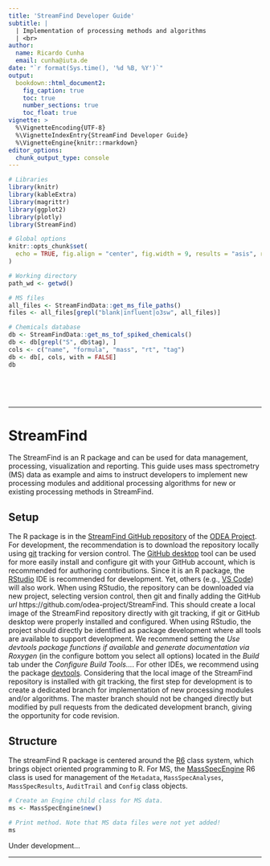 ```yaml
---
title: 'StreamFind Developer Guide'
subtitle: |
  | Implementation of processing methods and algorithms
  | <br>
author:
  name: Ricardo Cunha
  email: cunha@iuta.de
date: "`r format(Sys.time(), '%d %B, %Y')`"
output:
  bookdown::html_document2:
    fig_caption: true
    toc: true
    number_sections: true
    toc_float: true
vignette: >
  %\VignetteEncoding{UTF-8}
  %\VignetteIndexEntry{StreamFind Developer Guide}
  %\VignetteEngine{knitr::rmarkdown}
editor_options: 
  chunk_output_type: console
---
```


```r
# Libraries
library(knitr)
library(kableExtra)
library(magrittr)
library(ggplot2)
library(plotly)
library(StreamFind)

# Global options
knitr::opts_chunk$set(
  echo = TRUE, fig.align = "center", fig.width = 9, results = "asis", results = "markup", message = FALSE, warning = FALSE
)

# Working directory
path_wd <- getwd()

```

```r
# MS files
all_files <- StreamFindData::get_ms_file_paths()
files <- all_files[grepl("blank|influent|o3sw", all_files)]

# Chemicals database
db <- StreamFindData::get_ms_tof_spiked_chemicals()
db <- db[grepl("S", db$tag), ]
cols <- c("name", "formula", "mass", "rt", "tag")
db <- db[, cols, with = FALSE]
db
```

<style>
pre {
  overflow-x: auto;
}
pre code {
  word-wrap: normal;
  white-space: pre;
}
</style>

<br>

<br>

***

# StreamFind

The StreamFind is an R package and can be used for data management, processing, visualization and reporting. This guide 
uses mass spectrometry (MS) data as example and aims to instruct developers to implement new processing modules and 
additional processing algorithms for new or existing processing methods in StreamFind.

## Setup

The R package is in the [StreamFind GitHub repository](https://github.com/odea-project/StreamFind) of the 
[ODEA Project](https://github.com/odea-project). For development, the recommendation is to download the repository 
locally using [git](https://git-scm.com/) tracking for version control. The [GitHub desktop](https://desktop.github.com/) 
tool can be used for more easily install and configure git with your GitHub account, which is recommended for authoring 
contributions. Since it is an R package, the [RStudio](https://posit.co/products/open-source/rstudio/) IDE is 
recommended for development. Yet, others (e.g., [VS Code](https://code.visualstudio.com/download)) will also work. When 
using RStudio, the repository can be downloaded via new project, selecting version control, then git and finally adding 
the GitHub *url* https://github.com/odea-project/StreamFind. This should create a local image of the StreamFind repository 
directly with git tracking, if git or GitHub desktop were properly installed and configured. When using RStudio, the 
project should directly be identified as package development where all tools are available to support development. We 
recommend setting the *Use devtools package functions if available* and *generate documentation via Roxygen* (in the 
configure bottom you select all options) located in the *Build* tab under the *Configure Build Tools...*. For other 
IDEs, we recommend using the package [devtools](https://www.r-project.org/nosvn/pandoc/devtools.html). Considering that 
the local image of the StreamFind repository is installed with git tracking, the first step for development is to create 
a dedicated branch for implementation of new processing modules and/or algorithms. The master branch should not be 
changed directly but modified by pull requests from the dedicated development branch, giving the opportunity for code 
revision.

## Structure

The streamFind R package is centered around the [R6](https://r6.r-lib.org/index.html) class system, which brings object 
oriented programming to R. For MS, the [MassSpecEngine](https://odea-project.github.io/StreamFind/reference/MassSpecEngine.html) 
R6 class is used for management of the `Metadata`, `MassSpecAnalyses`, `MassSpecResults`, `AuditTrail` and `Config` class objects.

```r
# Create an Engine child class for MS data.
ms <- MassSpecEngine$new()

# Print method. Note that MS data files were not yet added!
ms
```

Under development...

<!-- For implementation of processing methods, the [S7](https://rconsortium.github.io/S7/index.html) class *ProcessingStep*  -->
<!-- is used to dispatch settings to processing methods. See article [Evaluation of Wastewater Ozonation with Mass Spectrometry](https://odea-project.github.io/StreamFind/articles/demo_ozonation_project.html) for demonstration of usage.  -->
<!-- In essence, a given algorithm to be applied to a processing method is added to the *MassSpecEngine* or to a *Workflow*  -->
<!-- object as a *ProcessingStep* which is then used to process the data with the defined settings or parameters. The  -->
<!-- structure of a *ProcessingStep* is exemplified below for the algorithm `openms` to find features in MS data. -->

<!-- ```{r example-settings, results='markup'} -->
<!-- ffs <- MassSpecSettings_FindFeatures_openms() -->

<!-- ffs -->
<!-- ``` -->

<!-- As shown, the constructor of a *ProcessingStep* is a function always including `[engine name upper cammel case]Settings_[method name upper cammel case]_[algorithm name]`; More details are given in the Semantics (\@ref(semantics)). Then, the *ProcessingStep* can  -->
<!-- be directly applied to the *MassSpecEngine* or used to assemble an S7 class *Workflow* object. -->

<!-- ```{r add-settings, results='markup'} -->
<!-- workflow <- Workflow(list(ffs)) -->

<!-- workflow -->
<!-- ``` -->

<!-- Alternatively, the *ProcessingStep* can be saved as a JSON string and imported from a JSON file, as demonstrated below. -->

<!-- ```{r save-settings, results='markup'} -->
<!-- save(ffs, format = "json", name = "ffs") -->
<!-- ``` -->

<!-- ```{r show-json, results='markup'} -->
<!-- jsonlite::prettify(readLines("ffs.json")) -->
<!-- ``` -->

<!-- ```{r import-settings, results='markup'} -->
<!-- ffs <- read(ProcessingStep(), "ffs.json") -->

<!-- # "openms" replaced by "xcms3_centwave" -->
<!-- ffs -->
<!-- ``` -->

<!-- The use of the S3 object system for *ProcessingStep* gives flexibility to the list of parameters, meaning that each parameter entry can be a single numeric value, a vector of strings or even a full data.frame if required. Each *ProcessingStep* constructor (i.e., `[engine name upper cammel case]Settings_[method name upper cammel case]_[algorithm name]`) has a dedicated validation method to ensure that the parameters and metadata are in conformity (as shown below). The validation of a *ProcessingStep* is always performed before applying it to a processing method. -->

<!-- ```{r validate-settings, results='markup'} -->
<!-- validate(ffs) -->
<!-- ``` -->

<!-- Besides the S3 class *ProcessingStep*, the *ProcessingStep* object receives other class names that are used for S3 method dispatchment (i.e., direct the object to the dedicated S3 method where the actual processing algorithm is applied). Below we show the classes of the `ffs` *ProcessingStep*. The class *patRoon* means that the algorithm `openms` is applied via the package [patRoon](https://github.com/rickhelmus/patRoon). The class *MassSpecSettings_FindFeatures_openms* directs the object to the right processing method and indicates which algorithm to be applied. For this, an [S3 generic](http://adv-r.had.co.nz/S3.html) is used in each processing method (e.g., `MassSpecEngine$find_features()` or `MassSpecEngine$group_features()`) for the dispatchment. This process is not visible to the user but is essential for the developer. Implementation of new processing methods and/or algorithms must consider this structure. In the section Implementation (\@ref(implementation)) the process of adding new methods and algorithms is described in more detail. -->

<!-- ```{r other-classes, results='markup'} -->
<!-- class(ffs) -->
<!-- ``` -->

<!-- ## Semantics -->

<!-- Consistent semantics are attempted within the StreamFind R package. Some of the class and method names were already mentioned above and a clear use of the *underscore* to separate words for methods and use of *Upper Camel Case* for classes is visible. In this section, we try to highlight the defined rules for the most important semantic aspects. All the methods available via the class `MassSpecEngine$` are written with underscore to separate the words (e.g., `get_analysis_names()` or `annotate_features()`). The arguments of methods, functions and class constructors are always written with *Lower Camel Case* when more than one word is needed (e.g., `colorBy` or `minIntensity`). Classes are written with *Upper Camel Case* when two or more words are used (e.g., *MassSpecAnalysis* or *Metadata*) with the exception of the specific constructor functions for the different algorithm settings, which use the syntax `[engine name]Settings_[method name]_[algorithm name]` (e.g., *MassSpecSettings_FilterFeatures_StreamFind* or *RamanSettings_BinSpectra_StreamFind*); This supports and facilitates the association of the settings with the respective engine and processing method. Functions or methods not available to the user (i.e., not exported via the package NAMESPACE) are written with `.` at the beginning, followed by *underscore* to separate words (e.g., *.get_colors()* or *.plot_spectra_ms2_static()*). This is also applied to the S3 generics of the processing modules, which use the syntax `.s3_[module method]` (e.g., `.s3_FindFeatures` or `.s3_GroupFeatures`). -->

<!-- ## Files -->

<!-- The file structure of the StreamFind package is in line with the [CRAN official package development guideline](https://cran.r-project.org/doc/manuals/R-exts.html#:~:text=Contents%5D%5BIndex%5D-,1.1%20Package%20structure,which%20should%20not%20be%20empty).). All relevant files for the developer are in the R, src, man-roxygen, tests and vignettes. In the R folder are the R scripts, in the src folder are C++ libraries and the [Rcpp](https://cran.r-project.org/web/packages/Rcpp/index.html) interface functions, in the man-roxygen are the templates for documentation of arguments, in the tests are the test units that should be applied for each processing method and each algorithm implementation and finally, in the vignettes are articles, tutorials and guides for the users. R file names in the R folder have a defined name syntax according to the content/function. Class files are named with `class_[class type in capital_[class name].R]`. Exported MS function files are named with `fct_[optional engine associated]_[unique name].R`. Utility functions not exported are named with `utils_[unique name].R`. S3 methods for processing modules are written with `methods_S3_[engine name]_[method name]_[algorithm].R`. *ProcessingStep* constructors for a given engine are placed in a file named `class_S3_[engine name]Settings.R`. -->

<!-- # Implementation -->

<!-- The implementation of new processing methods and new algorithms for a given processing method differs in terms of impact change. While addition of new processing methods require the change of the main *MassSpecEngine* class and addition of new S3 generics, adding new algorithms for existing modules do not require changes in the existing files. Therefore, we describe their implementation in two separate sections. -->

<!-- ## New methods -->

<!-- Under definition. -->



<!-- ## New algorithms -->

<!-- Under definition. -->

<!-- # ```{r remove-ffs, include=FALSE} -->
<!-- # file.remove("ffs.json") -->
<!-- # ``` -->

***
